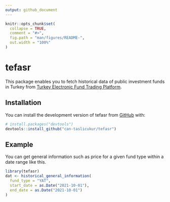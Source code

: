 ```yaml
---
output: github_document
---
```


<!-- README.md is generated from README.Rmd. Please edit that file -->

```r
knitr::opts_chunk$set(
  collapse = TRUE,
  comment = "#>",
  fig.path = "man/figures/README-",
  out.width = "100%"
)
```

# tefasr

<!-- badges: start -->
<!-- badges: end -->

This package enables you to fetch historical data of public investment funds in Turkey from [Turkey Electronic Fund Trading Platform](http://www.fundturkey.com.tr). 

## Installation

You can install the development version of tefasr from [GitHub](https://github.com/can-taslicukur/tefasr) with:

``` r
# install.packages("devtools")
devtools::install_github("can-taslicukur/tefasr")
```

## Example

You can get general information such as price for a given fund type within a date range like this.

```r
library(tefasr)
dat <- historical_general_information(
  fund_type = "YAT",
  start_date = as.Date("2021-10-01"),
  end_date = as.Date("2021-10-01")
)
```

